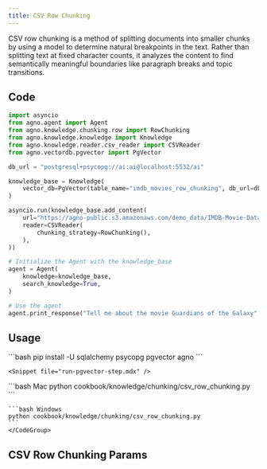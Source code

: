 ```yaml
---
title: CSV Row Chunking
---
```


CSV row chunking is a method of splitting documents into smaller chunks by using a model to determine natural breakpoints in the text. Rather than splitting text at fixed character counts, it analyzes the content to find semantically meaningful boundaries like paragraph breaks and topic transitions.

## Code

```python   
import asyncio
from agno.agent import Agent
from agno.knowledge.chunking.row import RowChunking
from agno.knowledge.knowledge import Knowledge
from agno.knowledge.reader.csv_reader import CSVReader
from agno.vectordb.pgvector import PgVector

db_url = "postgresql+psycopg://ai:ai@localhost:5532/ai"

knowledge_base = Knowledge(
    vector_db=PgVector(table_name="imdb_movies_row_chunking", db_url=db_url),
)

asyncio.run(knowledge_base.add_content(
    url="https://agno-public.s3.amazonaws.com/demo_data/IMDB-Movie-Data.csv",
    reader=CSVReader(
        chunking_strategy=RowChunking(),
    ),
))  

# Initialize the Agent with the knowledge_base
agent = Agent(
    knowledge=knowledge_base,
    search_knowledge=True,
)

# Use the agent 
agent.print_response("Tell me about the movie Guardians of the Galaxy", markdown=True)

```

## Usage

<Steps>
  <Snippet file="create-venv-step.mdx" />

  <Step title="Install libraries">
    ```bash
    pip install -U sqlalchemy psycopg pgvector agno
    ```
  </Step>


    <Snippet file="run-pgvector-step.mdx" />


  <Step title="Run Agent">
    <CodeGroup>
    ```bash Mac
    python cookbook/knowledge/chunking/csv_row_chunking.py
    ```

    ```bash Windows
    python cookbook/knowledge/chunking/csv_row_chunking.py 
    ```
    </CodeGroup>
  </Step>
</Steps>

## CSV Row Chunking Params

<Snippet file="chunking-csv-row.mdx" /> 
